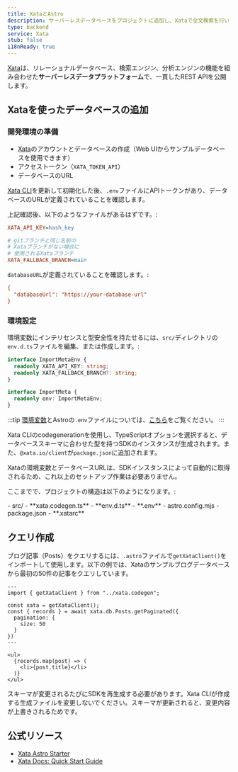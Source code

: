 ```yaml
---
title: XataとAstro
description: サーバーレスデータベースをプロジェクトに追加し、Xataで全文検索を行いましょう。
type: backend
service: Xata
stub: false
i18nReady: true
---
```


[Xata](https://xata.io)は、リレーショナルデータベース、検索エンジン、分析エンジンの機能を組み合わせた**サーバーレスデータプラットフォーム**で、一貫したREST APIを公開します。

## Xataを使ったデータベースの追加

### 開発環境の準備

- [Xata](https://app.xata.io/signin)のアカウントとデータベースの作成（Web UIからサンプルデータベースを使用できます）
- アクセストークン（`XATA_TOKEN_API`）
- データベースのURL

[Xata CLI](https://xata.io/docs/getting-started/installation)を更新して初期化した後、`.env`ファイルにAPIトークンがあり、データベースのURLが定義されていることを確認します。

上記確認後、以下のようなファイルがあるはずです。:

```ini title=".env"
XATA_API_KEY=hash_key

# gitブランチと同じ名前の
# Xataブランチがない場合に
# 使用されるXataブランチ
XATA_FALLBACK_BRANCH=main
```

`databaseURL`が定義されていることを確認します。:

```ini title=".xatarc"
{
  "databaseUrl": "https://your-database-url"
}
```

### 環境設定

環境変数にインテリセンスと型安全性を持たせるには、`src/`ディレクトリの`env.d.ts`ファイルを編集、または作成します。:

```ts title="src/env.d.ts"
interface ImportMetaEnv {
  readonly XATA_API_KEY: string;
  readonly XATA_FALLBACK_BRANCH?: string;
}

interface ImportMeta {
  readonly env: ImportMetaEnv;
}
```

:::tip
[環境変数](/ja/guides/environment-variables/)とAstroの`.env`ファイルについては、[こちら](/ja/guides/environment-variables/)をご覧ください。
:::

Xata CLIのcodegenerationを使用し、TypeScriptオプションを選択すると、データベーススキーマに合わせた型を持つSDKのインスタンスが生成されます。また、`@xata.io/client`が`package.json`に追加されます。

Xataの環境変数とデータベースURLは、SDKインスタンスによって自動的に取得されるため、これ以上のセットアップ作業は必要ありません。

ここまでで、プロジェクトの構造は以下のようになります。:

<FileTree title="Project Structure">
- src/
  - **xata.codegen.ts**
  - **env.d.ts**
- **.env**
- astro.config.mjs
- package.json
- **.xatarc**
</FileTree>

## クエリ作成

ブログ記事（Posts）をクエリするには、`.astro`ファイルで`getXataClient()`をインポートして使用します。以下の例では、Xataのサンプルブログデータベースから最初の50件の記事をクエリしています。

```astro title="src/pages/blog/index.astro"
---
import { getXataClient } from "../xata.codegen";

const xata = getXataClient();
const { records } = await xata.db.Posts.getPaginated({
  pagination: {
    size: 50
  }
})
---

<ul>
  {records.map(post) => (
    <li>{post.title}</li>
  )}
</ul>
```
スキーマが変更されるたびにSDKを再生成する必要があります。Xata CLIが作成する生成ファイルを変更しないでください。スキーマが更新されると、変更内容が上書きされるためです。


## 公式リソース
- [Xata Astro Starter](https://github.com/xataio/examples/tree/main/apps/starter-astro)
- [Xata Docs: Quick Start Guide](https://xata.io/docs/getting-started/quickstart-astro)